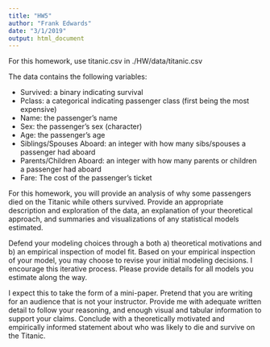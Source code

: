 ```yaml
---
title: "HW5"
author: "Frank Edwards"
date: "3/1/2019"
output: html_document
---
```


For this homework, use titanic.csv in ./HW/data/titanic.csv

The data contains the following variables:

- Survived: a binary indicating survival
- Pclass: a categorical indicating passenger class (first being the most expensive)
- Name: the passenger's name
- Sex: the passenger's sex (character)
- Age: the passenger's age
- Siblings/Spouses Aboard: an integer with how many sibs/spouses a passenger had aboard
- Parents/Children Aboard: an integer with how many parents or children a passenger had aboard
- Fare: The cost of the passenger's ticket

For this homework, you will provide an analysis of why some passengers died on the Titanic while others survived. Provide an appropriate description and exploration of the data, an explanation of your theoretical approach, and summaries and visualizations of any statistical models estimated.

Defend your modeling choices through a both a) theoretical motivations and b) an empirical inspection of model fit. Based on your empirical inspection of your model, you may choose to revise your initial modeling decisions. I encourage this iterative process. Please provide details for all models you estimate along the way.

I expect this to take the form of a mini-paper. Pretend that you are writing for an audience that is not your instructor. Provide me with adequate written detail to follow your reasoning, and enough visual and tabular information to support your claims. Conclude with a theoretically motivated and empirically informed statement about who was likely to die and survive on the Titanic. 